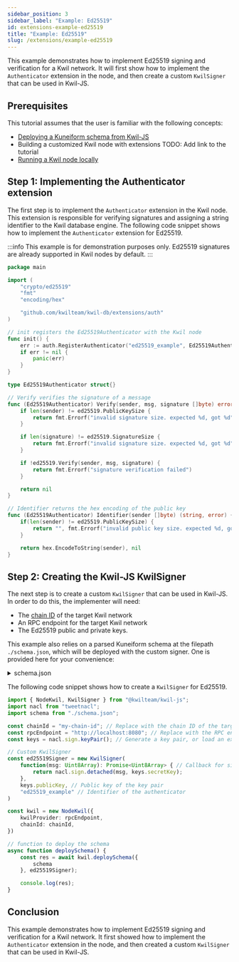 ```yaml
---
sidebar_position: 3
sidebar_label: "Example: Ed25519"
id: extensions-example-ed25519
title: "Example: Ed25519"
slug: /extensions/example-ed25519
---
```


This example demonstrates how to implement Ed25519 signing and verification for a Kwil network. It will first show how to implement
the `Authenticator` extension in the node, and then create a custom `KwilSigner` that can be used in Kwil-JS.

## Prerequisites

This tutorial assumes that the user is familiar with the following concepts:
- [Deploying a Kuneiform schema from Kwil-JS](/docs/getting-started/create-a-database)
- Building a customized Kwil node with extensions TODO: Add link to the tutorial
- [Running a Kwil node locally](/docs/node/quickstart#single-node)

## Step 1: Implementing the Authenticator extension

The first step is to implement the `Authenticator` extension in the Kwil node. This extension is responsible for verifying signatures
and assigning a string identifier to the Kwil database engine. The following code snippet shows how to implement the `Authenticator` extension
for Ed25519.

:::info
This example is for demonstration purposes only. Ed25519 signatures are already supported in Kwil nodes by default.
:::

```go
package main

import (
    "crypto/ed25519"
    "fmt"
    "encoding/hex"

    "github.com/kwilteam/kwil-db/extensions/auth"
)

// init registers the Ed25519Authenticator with the Kwil node
func init() {
    err := auth.RegisterAuthenticator("ed25519_example", Ed25519Authenticator{})
    if err != nil {
        panic(err)
    }
}

type Ed25519Authenticator struct{}

// Verify verifies the signature of a message
func (Ed25519Authenticator) Verify(sender, msg, signature []byte) error {
    if len(sender) != ed25519.PublicKeySize {
        return fmt.Errorf("invalid signature size. expected %d, got %d", sender, len(sender))
    }

    if len(signature) != ed25519.SignatureSize {
        return fmt.Errorf("invalid signature size. expected %d, got %d", ed25519.SignatureSize, len(signature))
    }

    if !ed25519.Verify(sender, msg, signature) {
        return fmt.Errorf("signature verification failed")
    }

    return nil
}

// Identifier returns the hex encoding of the public key
func (Ed25519Authenticator) Identifier(sender []byte) (string, error) {
    if(len(sender) != ed25519.PublicKeySize) {
        return "", fmt.Errorf("invalid public key size. expected %d, got %d", ed25519.PublicKeySize, len(sender))
    }

    return hex.EncodeToString(sender), nil
}
```

## Step 2: Creating the Kwil-JS KwilSigner

The next step is to create a custom `KwilSigner` that can be used in Kwil-JS. In order to do this, the implementer will need:
- The [chain ID](/docs/daemon/config/genesis#chain-id) of the target Kwil network
- An RPC endpoint for the target Kwil network
- The Ed25519 public and private keys.

This example also relies on a parsed Kuneiform schema at the filepath `./schema.json`, which will be deployed with the custom signer.
One is provided here for your convenience:

<details>
<summary>schema.json</summary>

```json
{
  "owner": "",
  "name": "hello_ed",
  "tables": [
    {
      "name": "message",
      "columns": [
        {
          "name": "id",
          "type": "int",
          "attributes": [
            {
              "type": "primary_key"
            },
            {
              "type": "not_null"
            }
          ]
        },
        {
          "name": "message",
          "type": "text",
          "attributes": [
            {
              "type": "not_null"
            }
          ]
        },
        {
          "name": "caller",
          "type": "text",
          "attributes": [
            {
              "type": "not_null"
            }
          ]
        }
      ]
    }
  ],
  "actions": [
    {
      "name": "insert_record",
      "inputs": [
        "$id",
        "$message"
      ],
      "public": true,
      "mutability": "update",
      "auxiliaries": null,
      "statements": [
        "INSERT INTO message (id, message, caller) VALUES ($id, $message, @caller);"
      ]
    }
  ]
}
```

</details>

The following code snippet shows how to create a `KwilSigner` for Ed25519.

```typescript
import { NodeKwil, KwilSigner } from "@kwilteam/kwil-js";
import nacl from "tweetnacl";
import schema from "./schema.json";

const chainId = "my-chain-id"; // Replace with the chain ID of the target Kwil network
const rpcEndpoint = "http://localhost:8080"; // Replace with the RPC endpoint of the target Kwil network
const keys = nacl.sign.keyPair(); // Generate a key pair, or load an existing one

// Custom KwilSigner
const ed25519Signer = new KwilSigner(
    function(msg: Uint8Array): Promise<Uint8Array> { // Callback for signing messages
        return nacl.sign.detached(msg, keys.secretKey);
    },
    keys.publicKey, // Public key of the key pair
    "ed25519_example" // Identifier of the authenticator
)

const kwil = new NodeKwil({
    kwilProvider: rpcEndpoint,
    chainId: chainId,
})

// function to deploy the schema
async function deploySchema() {
    const res = await kwil.deploySchema({
        schema
    }, ed25519Signer);

    console.log(res);
}
```

## Conclusion

This example demonstrates how to implement Ed25519 signing and verification for a Kwil network.
It first showed how to implement the `Authenticator` extension in the node, and then created a custom `KwilSigner` that can be used in Kwil-JS.